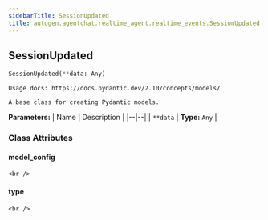 ```yaml
---
sidebarTitle: SessionUpdated
title: autogen.agentchat.realtime_agent.realtime_events.SessionUpdated
---
```

<h2 id="autogen.agentchat.realtime_agent.realtime_events.SessionUpdated" class="doc doc-heading">
    <code class="doc-symbol doc-symbol-heading doc-symbol-class"></code>
    <span class="doc doc-object-name doc-class-name">SessionUpdated</span>
    <a href="#autogen.agentchat.realtime_agent.realtime_events.SessionUpdated" class="headerlink" title="Permanent link"></a>
</h2>

```python
SessionUpdated(**data: Any)
```

    Usage docs: https://docs.pydantic.dev/2.10/concepts/models/
    
    A base class for creating Pydantic models.

<b>Parameters:</b>
| Name | Description |
|--|--|
| `**data` | **Type:** `Any` |

### Class Attributes

<code class="doc-symbol doc-symbol-heading doc-symbol-attribute"></code>
#### model_config
<a href="#autogen.agentchat.realtime_agent.realtime_events.SessionUpdated.model_config" class="headerlink" title="Permanent link"></a>

    <br />

<code class="doc-symbol doc-symbol-heading doc-symbol-attribute"></code>
#### type
<a href="#autogen.agentchat.realtime_agent.realtime_events.SessionUpdated.type" class="headerlink" title="Permanent link"></a>

    <br />